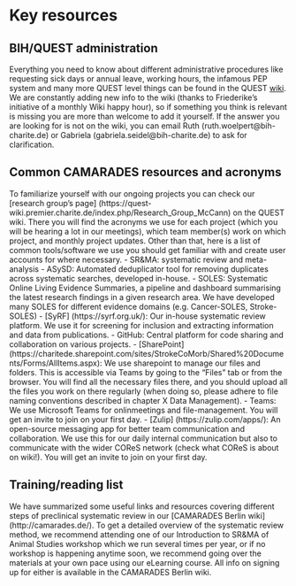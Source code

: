 # Key resources
## BIH/QUEST administration
Everything you need to know about different administrative procedures like requesting sick days or annual leave, working hours, the infamous PEP system and many more QUEST level things can be found in the QUEST [wiki](https://quest-wiki.premier.charite.de/index.php/Category:QUEST_Office_Admin). We are constantly adding new info to the wiki (thanks to Friederike's initiative of a monthly Wiki happy hour), so if something you think is relevant is missing you are more than welcome to add it yourself. If the answer you are looking for is not on the wiki, you can email Ruth (ruth.woelpert@bih-charite.de) or Gabriela (gabriela.seidel@bih-charite.de) to ask for clarification. 

## Common CAMARADES resources and acronyms
To familiarize yourself with our ongoing projects you can check our [research group's page] (https://quest-wiki.premier.charite.de/index.php/Research_Group_McCann) on the QUEST wiki. There you will find the acronyms we use for each project (which you will be hearing a lot in our meetings), which team member(s) work on which project, and monthly project updates. Other than that, here is a list of common tools/software we use you should get familiar with and create user accounts for where necessary.
- SR&MA: systematic review and meta-analysis
- ASySD: Automated deduplicator tool for removing duplicates across systematic searches, developed in-house.
- SOLES: Systematic Online Living Evidence Summaries, a pipeline and dashboard summarising the latest research findings in a given research area. We have developed many SOLES for different evidence domains (e.g. Cancer-SOLES, Stroke-SOLES)
- [SyRF] (https://syrf.org.uk/): Our in-house systematic review platform. We use it for screening for inclusion and extracting information and data from publications.
- GitHub: Central platform for code sharing and collaboration on various projects.
- [SharePoint] (https://charitede.sharepoint.com/sites/StrokeCoMorb/Shared%20Documents/Forms/AllItems.aspx): We use sharepoint to manage our files and folders. This is accessible via Teams by going to the “Files” tab or from the browser. You will find all the necessary files there, and you should upload all the files you work on there regularly (when doing so, please adhere to file naming conventions described in chapter X Data Management). 
- Teams: We use Microsoft Teams for onlinmeetings and file-management. You will get an invite to join on your first day.
- [Zulip] (https://zulip.com/apps/): An open-source messaging app for better team communication and collaboration. We use this for our daily internal communication but also to communicate with the wider COReS network (check what COReS is about on wiki!). You will get an invite to join on your first day.

## Training/reading list
We have summarized some useful links and resources covering different steps of preclinical systematic review in our [CAMARADES Berlin wiki] (http://camarades.de/). To get a detailed overview of the systematic review method, we recommend attending one of our Introduction to SR&MA of Animal Studies workshop which we run several times per year, or if no workshop is happening anytime soon, we recommend going over the materials at your own pace using our eLearning course. All info on signing up for either is available in the CAMARADES Berlin wiki. 
